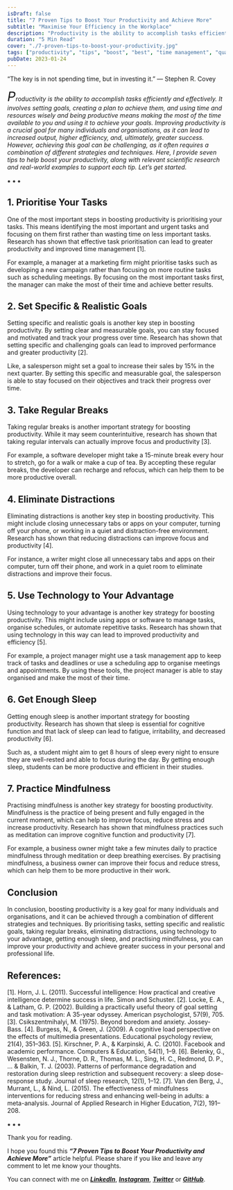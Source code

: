 ```yaml
---
isDraft: false
title: "7 Proven Tips to Boost Your Productivity and Achieve More"
subtitle: "Maximise Your Efficiency in the Workplace"
description: "Productivity is the ability to accomplish tasks efficiently and effectively. It involves setting goals, creating a plan to achieve them, and using time."
duration: "5 Min Read"
cover: "./7-proven-tips-to-boost-your-productivity.jpg"
tags: ["productivity", "tips", "boost", "best", "time management", "quality", "efficiency"]
pubDate: 2023-01-24
---
```

<div>

<div class="biggerParagraph">
“The key is in not spending time, but in investing it.” — Stephen R. Covey
</div>

_<span style="font-size:30px;">P</span>roductivity is the ability to accomplish tasks efficiently and effectively. It involves setting goals, creating a plan to achieve them, and using time and resources wisely and being productive means making the most of the time available to you and using it to achieve your goals. Improving productivity is a crucial goal for many individuals and organisations, as it can lead to increased output, higher efficiency, and, ultimately, greater success. However, achieving this goal can be challenging, as it often requires a combination of different strategies and techniques. Here, I provide seven tips to help boost your productivity, along with relevant scientific research and real-world examples to support each tip. Let’s get started._

<p class="sectionDivider">⁕ ⁕ ⁕</p>

## 1. Prioritise Your Tasks
One of the most important steps in boosting productivity is prioritising your tasks. This means identifying the most important and urgent tasks and focusing on them first rather than wasting time on less important tasks. Research has shown that effective task prioritisation can lead to greater productivity and improved time management [1].

For example, a manager at a marketing firm might prioritise tasks such as developing a new campaign rather than focusing on more routine tasks such as scheduling meetings. By focusing on the most important tasks first, the manager can make the most of their time and achieve better results.

## 2. Set Specific & Realistic Goals
Setting specific and realistic goals is another key step in boosting productivity. By setting clear and measurable goals, you can stay focused and motivated and track your progress over time. Research has shown that setting specific and challenging goals can lead to improved performance and greater productivity [2].

Like, a salesperson might set a goal to increase their sales by 15% in the next quarter. By setting this specific and measurable goal, the salesperson is able to stay focused on their objectives and track their progress over time.

## 3. Take Regular Breaks
Taking regular breaks is another important strategy for boosting productivity. While it may seem counterintuitive, research has shown that taking regular intervals can actually improve focus and productivity [3].

For example, a software developer might take a 15-minute break every hour to stretch, go for a walk or make a cup of tea. By accepting these regular breaks, the developer can recharge and refocus, which can help them to be more productive overall.

## 4. Eliminate Distractions
Eliminating distractions is another key step in boosting productivity. This might include closing unnecessary tabs or apps on your computer, turning off your phone, or working in a quiet and distraction-free environment. Research has shown that reducing distractions can improve focus and productivity [4].

For instance, a writer might close all unnecessary tabs and apps on their computer, turn off their phone, and work in a quiet room to eliminate distractions and improve their focus.

## 5. Use Technology to Your Advantage
Using technology to your advantage is another key strategy for boosting productivity. This might include using apps or software to manage tasks, organise schedules, or automate repetitive tasks. Research has shown that using technology in this way can lead to improved productivity and efficiency [5].

For example, a project manager might use a task management app to keep track of tasks and deadlines or use a scheduling app to organise meetings and appointments. By using these tools, the project manager is able to stay organised and make the most of their time.

## 6. Get Enough Sleep
Getting enough sleep is another important strategy for boosting productivity. Research has shown that sleep is essential for cognitive function and that lack of sleep can lead to fatigue, irritability, and decreased productivity [6].

Such as, a student might aim to get 8 hours of sleep every night to ensure they are well-rested and able to focus during the day. By getting enough sleep, students can be more productive and efficient in their studies.

## 7. Practice Mindfulness
Practising mindfulness is another key strategy for boosting productivity. Mindfulness is the practice of being present and fully engaged in the current moment, which can help to improve focus, reduce stress and increase productivity. Research has shown that mindfulness practices such as meditation can improve cognitive function and productivity [7].

For example, a business owner might take a few minutes daily to practice mindfulness through meditation or deep breathing exercises. By practising mindfulness, a business owner can improve their focus and reduce stress, which can help them to be more productive in their work.

## Conclusion
In conclusion, boosting productivity is a key goal for many individuals and organisations, and it can be achieved through a combination of different strategies and techniques. By prioritising tasks, setting specific and realistic goals, taking regular breaks, eliminating distractions, using technology to your advantage, getting enough sleep, and practising mindfulness, you can improve your productivity and achieve greater success in your personal and professional life.

## References:
[1]. Horn, J. L. (2011). Successful intelligence: How practical and creative intelligence determine success in life. Simon and Schuster.
[2]. Locke, E. A., & Latham, G. P. (2002). Building a practically useful theory of goal setting and task motivation: A 35-year odyssey. American psychologist, 57(9), 705.
[3]. Csikszentmihalyi, M. (1975). Beyond boredom and anxiety. Jossey-Bass.
[4]. Burgess, N., & Green, J. (2009). A cognitive load perspective on the effects of multimedia presentations. Educational psychology review, 21(4), 351–363.
[5]. Kirschner, P. A., & Karpinski, A. C. (2010). Facebook and academic performance. Computers & Education, 54(1), 1–9.
[6]. Belenky, G., Wesensten, N. J., Thorne, D. R., Thomas, M. L., Sing, H. C., Redmond, D. P., … & Balkin, T. J. (2003). Patterns of performance degradation and restoration during sleep restriction and subsequent recovery: a sleep dose-response study. Journal of sleep research, 12(1), 1–12.
[7]. Van den Berg, J., Murrant, L., & Nind, L. (2015). The effectiveness of mindfulness interventions for reducing stress and enhancing well-being in adults: a meta-analysis. Journal of Applied Research in Higher Education, 7(2), 191–208.

<p class="sectionDivider">⁕ ⁕ ⁕</p>

<div class="citationBlockquote">
Thank you for reading.

I hope you found this **_“7 Proven Tips to Boost Your Productivity and Achieve More”_** article helpful. Please share if you like and leave any comment to let me know your thoughts.

You can connect with me on <i><b><a href="https://www.linkedin.com/in/aritraroy24/" target="_blank">LinkedIn</a></b></i>, <i><b><a href="https://twitter.com/royaritra24" target="_blank">Instagram</a></b></i>, <i><b><a href="https://twitter.com/aritraroy24" target="_blank">Twitter</a></b></i> or <i><b><a href="https://github.com/aritraroy24" target="_blank">GitHub</a></b></i>.

</div>

</div>